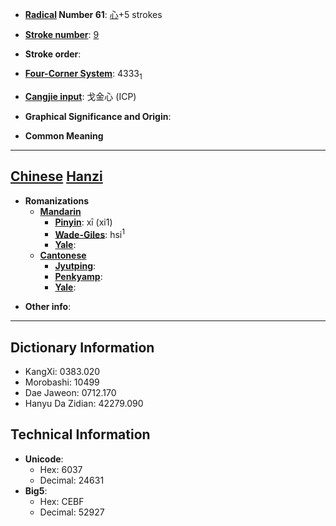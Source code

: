 * '''[[Wiktionary:Chinese radical index| Radical]] Number 61''': [[Wiktionary:Chinese radical index 心|心]]+5 strokes

* '''[[Wiktionary:Chinese total strokes index|Stroke number]]''': [[Wiktionary:Chinese total strokes index 9|9]]

* '''Stroke order''': 

* '''[[Wiktionary:Chinese four corner index|Four-Corner System]]''': 4333<sub>1</sub>

* '''[[Wiktionary:Chinese Cangjie index|Cangjie input]]''': 戈金心 (ICP)

* '''Graphical Significance and Origin''': 

* '''Common Meaning'''

----

== [[Chinese]] [[Hanzi]] ==

* '''Romanizations'''
** '''[[Mandarin]]'''
*** '''[[Pinyin]]''': xī (xi1)
*** '''[[Wade-Giles]]''': hsi<sup>1</sup>
*** '''[[Yale]]''': 
** '''[[Cantonese]]'''
*** '''[[Jyutping]]''':
*** '''[[Penkyamp]]''': 
*** '''[[Yale]]''': 

* '''Other info''': 

----

== Dictionary Information ==

* KangXi: 0383.020
* Morobashi: 10499
* Dae Jaweon: 0712.170
* Hanyu Da Zidian: 42279.090

== Technical Information ==

* '''Unicode''':
** Hex: 6037
** Decimal: 24631
* '''Big5''':
** Hex: CEBF
** Decimal: 52927